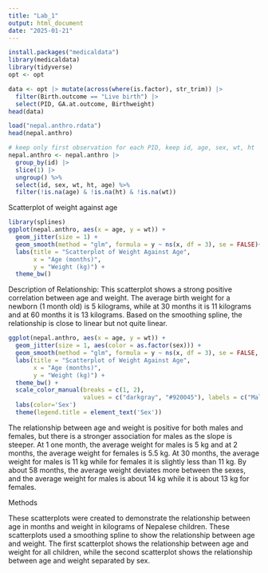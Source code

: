 ```yaml
---
title: "Lab_1"
output: html_document
date: "2025-01-21"
---
```


```r
install.packages("medicaldata")
library(medicaldata)
library(tidyverse)
opt <- opt

data <- opt |> mutate(across(where(is.factor), str_trim)) |>
  filter(Birth.outcome == "Live birth") |>
  select(PID, GA.at.outcome, Birthweight)
head(data)
```

```r
load("nepal.anthro.rdata")
head(nepal.anthro)

# keep only first observation for each PID, keep id, age, sex, wt, ht
nepal.anthro <- nepal.anthro |>
  group_by(id) |>
  slice(1) |>
  ungroup() %>% 
  select(id, sex, wt, ht, age) %>% 
  filter(!is.na(age) & !is.na(ht) & !is.na(wt))
```

Scatterplot of weight against age

```r
library(splines)
ggplot(nepal.anthro, aes(x = age, y = wt)) +
  geom_jitter(size = 1) +
  geom_smooth(method = "glm", formula = y ~ ns(x, df = 3), se = FALSE)+
  labs(title = "Scatterplot of Weight Against Age",
       x = "Age (months)",
       y = "Weight (kg)") +
  theme_bw()
```

Description of Relationship:
This scatterplot shows a strong positive correlation between age and weight. The average birth weight for a newborn (1 month old) is 5 kilograms, while at 30 months it is 11 kilograms and at 60 months it is 13 kilograms. Based on the smoothing spline, the relationship is close to linear but not quite linear.  

```r

ggplot(nepal.anthro, aes(x = age, y = wt)) +
  geom_jitter(size = 1, aes(color = as.factor(sex))) +
  geom_smooth(method = "glm", formula = y ~ ns(x, df = 3), se = FALSE, aes(color = as.factor(sex)))+
  labs(title = "Scatterplot of Weight Against Age",
       x = "Age (months)",
       y = "Weight (kg)") +
  theme_bw() + 
  scale_color_manual(breaks = c(1, 2),
                     values = c("darkgray", "#920045"), labels = c("Male","Female")) + 
  labs(color='Sex') 
  theme(legend.title = element_text('Sex'))
```

The relationship between age and weight is positive for both males and females, but there is a stronger association for males as the slope is steeper. At 1 one month, the average weight for males is 5 kg and at 2 months, the average weight for females is 5.5 kg. At 30 months, the average weight for males is 11 kg while for females it is slightly less than 11 kg. By about 58 months, the average weight deviates more between the sexes, and the average weight for males is about 14 kg while it is about 13 kg for females. 

Methods

These scatterplots were created to demonstrate the relationship between age in months and weight in kilograms of Nepalese children. These scatterplots used a smoothing spline to show the relationship between age and weight. The first scatterplot shows the relationship between age and weight for all children, while the second scatterplot shows the relationship between age and weight separated by sex.



